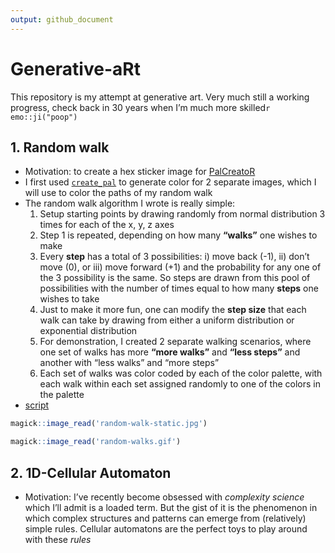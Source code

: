 ```yaml
---
output: github_document
---
```


<!-- README.md is generated from README.Rmd. Please edit that file -->

# Generative-aRt

<!-- badges: start -->
<!-- badges: end -->

This repository is my attempt at generative art. Very much still a working progress, check back in 30 years when I'm much more skilled`r emo::ji("poop")` 


## 1. Random walk 
  - Motivation: to create a hex sticker image for [PalCreatoR](https://github.com/GenChangHSU/PalCreatoR) 
  - I first used [`create_pal`](https://genchanghsu.github.io/PalCreatoR/reference/create_pal.html) to generate color for 2 separate images, which I will use to color the paths of my random walk
  - The random walk algorithm I wrote is really simple:
    1. Setup starting points by drawing randomly from normal distribution 3 times for each of the x, y, z axes
    2. Step 1 is repeated, depending on how many __"walks"__ one wishes to make
    3. Every __step__ has a total of 3 possibilities: i) move back (-1), ii) don't move (0), or iii) move forward (+1) and the probability for any one of the 3 possibility is the same. So steps are drawn from this pool of possibilities with the number of times equal to how many __steps__ one wishes to take
    4. Just to make it more fun, one can modify the __step size__ that each walk can take by drawing from either a uniform distribution or exponential distribution 
    5. For demonstration, I created 2 separate walking scenarios, where one set of walks has more __"more walks"__ and __"less steps"__ and another with "less walks" and "more steps"
    6. Each set of walks was color coded by each of the color palette, with each walk within each set assigned randomly to one of the colors in the palette
  - [script](https://github.com/jiaangou/Generative-aRt/blob/master/random-walk-art.R)

```r
magick::image_read('random-walk-static.jpg')
```


```r
magick::image_read('random-walks.gif')
```


## 2. 1D-Cellular Automaton
  - Motivation: I've recently become obsessed with *complexity science* which I'll admit is a loaded term. But the gist of it is the phenomenon in which complex structures and patterns can emerge from (relatively) simple rules. Cellular automatons are the perfect toys to play around with these *rules*

